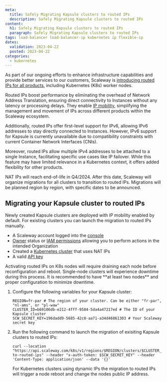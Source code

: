 ```yaml
---
meta:
  title: Safely Migrating Kapsule clusters to routed IPs
  description: Safely Migrating Kapsule clusters to routed IPs
content:
  h1: Safely Migrating Kapsule clusters to routed IPs
  paragraph: Safely Migrating Kapsule clusters to routed IPs
tags: load-balancer load-balancer-ip kubernetes ip flexible-ip
dates:
  validation: 2023-04-22
  posted: 2023-04-22
categories:
  - kubernetes
---
```


As part of our ongoing efforts to enhance infrastructure capabilities and provide better services to our customers, Scaleway is [introducing routed IPs for all products](https://www.scaleway.com/en/news/routed-ips-are-coming-to-all-scaleway-products/), including Kubernetes (K8s) worker nodes.

Routed IPs boost performance by eliminating the overhead of Network Address Translation, ensuring direct connectivity to Instances without any latency or processing delays. They enable [IP mobility](https://www.scaleway.com/en/docs/compute/instances/concepts/#ip-mobility), simplifying the management and movement of IPs across different products within the Scaleway ecosystem.

Additionally, routed IPs offer first-level support for IPv6, allowing IPv6 addresses to stay directly connected to Instances. However, IPv6 support for Kapsule is currently unavailable due to compatibility constraints with current Container Network Interfaces (CNIs).

Moreover, routed IPs allow multiple IPv4 addresses to be attached to a single Instance, facilitating specific use cases like IP failover. While this feature may have limited relevance in a Kubernetes context, it offers added flexibility for other products.

<Message type="important">
    NAT IPs will reach end-of-life in Q4/2024. After this date, Scaleway will organize migrations for all clusters to transition to routed IPs. 
    Migrations will be planned region by region, with specific dates to be announced.
</Message>

## Migrating your Kapsule cluster to routed IPs

Newly created Kapsule clusters are deployed with IP mobility enabled by default. For existing clusters you can launch the migration to routed IPs manually.

<Macro id="requirements" />

- A Scaleway account logged into the [console](https://console.scaleway.com)
- [Owner](/identity-and-access-management/iam/concepts/#owner) status or [IAM permissions](/identity-and-access-management/iam/concepts/#permission) allowing you to perform actions in the intended Organization
- Created a [Kubernetes cluster](/containers/kubernetes/how-to/create-cluster/) that uses NAT IPs
- A valid [API key](/identity-and-access-management/iam/how-to/create-api-keys/)


<Message type="important">
    Activating routed IPs on K8s nodes will require draining each node before reconfiguration and reboot. Single-node clusters will experience downtime during this process.
    It is recommended to have **at least two nodes** and proper configuration to minimize downtime.
</Message>

1. Configure the following variables for your Kapsule cluster:
    ```
    REGION=fr-par # The region of your cluster. Can be either "fr-par", "nl-ams", or "pl-waw"
    CLUSTER_ID=b69106db-e212-4fff-9584-5da4a47217ed # The ID of your Kapsule cluster
    SCW_SECRET_KEY=196dadd9-5685-42c8-aa71-a34d46861303 # Your Scaleway secret key
    ```
2. Run the following command to launch the migration of exisiting Kapsule clusters to routed IPs:
    ```
    curl --location "https://api.scaleway.com/k8s/v1/regions/$REGION/clusters/$CLUSTER_ID/migrate-to-routed-ips" --header "x-auth-token: $SCW_SECRET_KEY" --header 'Content-Type: application/json' --data '{}'
    ```
    <Message type="note">
        For Kubernetes clusters using dynamic IPs the migration to routed IPs will trigger a node reboot and change the nodes public IP address.
    </Message>

